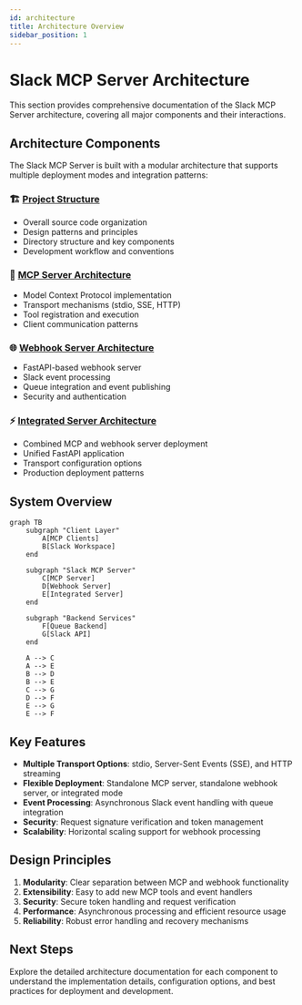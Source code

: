 ```yaml
---
id: architecture
title: Architecture Overview
sidebar_position: 1
---
```


# Slack MCP Server Architecture

This section provides comprehensive documentation of the Slack MCP Server architecture, covering all major components and their interactions.

## Architecture Components

The Slack MCP Server is built with a modular architecture that supports multiple deployment modes and integration patterns:

### **🏗️ [Project Structure](./project-structure)**
- Overall source code organization
- Design patterns and principles
- Directory structure and key components
- Development workflow and conventions

### **🔧 [MCP Server Architecture](./mcp-server-architecture)**
- Model Context Protocol implementation
- Transport mechanisms (stdio, SSE, HTTP)
- Tool registration and execution
- Client communication patterns

### **🌐 [Webhook Server Architecture](./webhook-server-architecture)**
- FastAPI-based webhook server
- Slack event processing
- Queue integration and event publishing
- Security and authentication

### **⚡ [Integrated Server Architecture](./integrated-server-architecture)**
- Combined MCP and webhook server deployment
- Unified FastAPI application
- Transport configuration options
- Production deployment patterns

## System Overview

```mermaid
graph TB
    subgraph "Client Layer"
        A[MCP Clients]
        B[Slack Workspace]
    end
    
    subgraph "Slack MCP Server"
        C[MCP Server]
        D[Webhook Server]
        E[Integrated Server]
    end
    
    subgraph "Backend Services"
        F[Queue Backend]
        G[Slack API]
    end
    
    A --> C
    A --> E
    B --> D
    B --> E
    C --> G
    D --> F
    E --> G
    E --> F
```

## Key Features

- **Multiple Transport Options**: stdio, Server-Sent Events (SSE), and HTTP streaming
- **Flexible Deployment**: Standalone MCP server, standalone webhook server, or integrated mode
- **Event Processing**: Asynchronous Slack event handling with queue integration
- **Security**: Request signature verification and token management
- **Scalability**: Horizontal scaling support for webhook processing

## Design Principles

1. **Modularity**: Clear separation between MCP and webhook functionality
2. **Extensibility**: Easy to add new MCP tools and event handlers
3. **Security**: Secure token handling and request verification
4. **Performance**: Asynchronous processing and efficient resource usage
5. **Reliability**: Robust error handling and recovery mechanisms

## Next Steps

Explore the detailed architecture documentation for each component to understand the implementation details, configuration options, and best practices for deployment and development.
